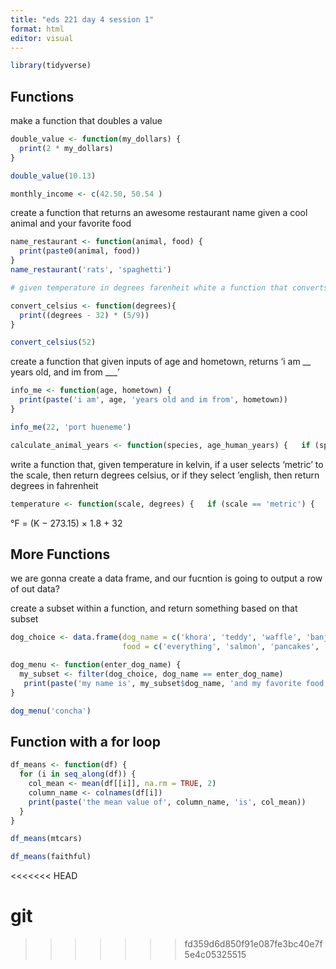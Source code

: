 ```yaml
---
title: "eds 221 day 4 session 1"
format: html
editor: visual
---
```


```r
library(tidyverse)
```

## Functions

make a function that doubles a value

```r
double_value <- function(my_dollars) {
  print(2 * my_dollars)
}
```

```r
double_value(10.13)
```

```r
monthly_income <- c(42.50, 50.54 )


```

create a function that returns an awesome restaurant name given a cool animal and your favorite food

```r
name_restaurant <- function(animal, food) {
  print(paste0(animal, food))
}
name_restaurant('rats', 'spaghetti')
```

```r
# given temperature in degrees farenheit white a function that converts it to celsius
```

```r
convert_celsius <- function(degrees){
  print((degrees - 32) * (5/9))
}

convert_celsius(52)

```

create a function that given inputs of age and hometown, returns 'i am \_\_ years old, and im from \_\_\_'

```r
info_me <- function(age, hometown) {
  print(paste('i am', age, 'years old and im from', hometown))
}

info_me(22, 'port hueneme')
```

```r
calculate_animal_years <- function(species, age_human_years) {   if (species == 'dog') {     age_human_years *7   } else if (species == 'goat') {     age_human_years * 4.7   } else {     print('please enter dog or goat')   } }  calculate_animal_years('dog', 10)
```

write a function that, given temperature in kelvin, if a user selects 'metric' to the scale, then return degrees celsius, or if they select 'english, then return degrees in fahrenheit

```r
temperature <- function(scale, degrees) {   if (scale == 'metric') {     degrees - 273.15   } else if (scale == 'english') {     (degrees - 273.15) * 1.8 + 32   } else {     print('please use english or metric scale')   } }  temperature('metric', 300)
```

°F = (K − 273.15) × 1.8 + 32

## More Functions

we are gonna create a data frame, and our fucntion is going to output a row of out data?

create a subset within a function, and return something based on that subset

```r
dog_choice <- data.frame(dog_name = c('khora', 'teddy', 'waffle', 'banjo', 'tallie'),
                         food = c('everything', 'salmon', 'pancakes', 'chicken', 'enchiladas'))
```

```r
dog_menu <- function(enter_dog_name) {
  my_subset <- filter(dog_choice, dog_name == enter_dog_name)
   print(paste('my name is', my_subset$dog_name, 'and my favorite food is', my_subset$food))
}
```

```r
dog_menu('concha')
```

## Function with a for loop

```r
df_means <- function(df) {
  for (i in seq_along(df)) {
    col_mean <- mean(df[[i]], na.rm = TRUE, 2)
    column_name <- colnames(df[i])
    print(paste('the mean value of', column_name, 'is', col_mean))
  }
}
```

```r
df_means(mtcars)
```

```r
df_means(faithful)
```
<<<<<<< HEAD

git
=======
>>>>>>> fd359d6d850f91e087fe3bc40e7f5e4c05325515
